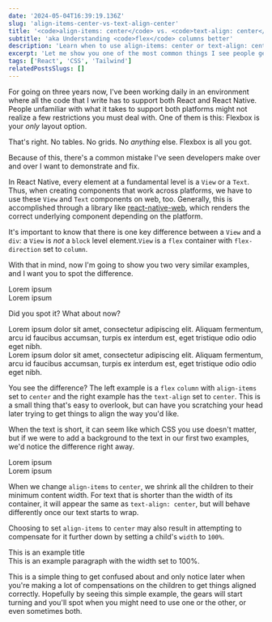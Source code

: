 ```yaml
---
date: '2024-05-04T16:39:19.136Z'
slug: 'align-items-center-vs-text-align-center'
title: '<code>align-items: center</code> vs. <code>text-align: center</code>'
subtitle: 'aka Understanding <code>flex</code> columns better'
description: 'Learn when to use align-items: center or text-align: center in Flex columns.'
excerpt: 'Let me show you one of the most common things I see people get confused about when working the Flex columns.'
tags: ['React', 'CSS', 'Tailwind']
relatedPostsSlugs: []
---
```


For going on three years now, I've been working daily in an environment where all the code that I write has to support both React and React Native. People unfamiliar with what it takes to support both platforms might not realize a few restrictions you must deal with. One of them is this: Flexbox is your _only_ layout option.

That's right. No tables. No grids. No _anything_ else. Flexbox is all you got.

Because of this, there's a common mistake I've seen developers make over and over I want to demonstrate and fix.

In React Native, every element at a fundamental level is a `View` or a `Text`. Thus, when creating components that work across platforms, we have to use these `View` and `Text` components on web, too. Generally, this is accomplished through a library like [react-native-web](https://necolas.github.io/react-native-web/), which renders the correct underlying component depending on the platform.

It's important to know that there is one key difference between a `View` and a `div`: a `View` is _not_ a `block` level element.`View` is a `flex` container with `flex-direction` set to `column`.

With that in mind, now I'm going to show you two very similar examples, and I want you to spot the difference.

<div class="my-8 flex flex-col gap-4 md:flex-row">
  <div class="flex grow flex-col items-center rounded-xl border-2 p-4">
    <span class="font-sans">Lorem ipsum</span>
  </div>
  <div class="flex grow flex-col rounded-xl border-2 p-4">
    <span class="text-center font-sans">Lorem ipsum</span>
  </div>
</div>

Did you spot it? What about now?

<div class="my-8 flex flex-col gap-4 md:flex-row">
  <div class="flex grow flex-col items-center rounded-xl border-2 p-4">
    <span class="font-sans">
      Lorem ipsum dolor sit amet, consectetur adipiscing elit. Aliquam
      fermentum, arcu id faucibus accumsan, turpis ex interdum est, eget
      tristique odio odio eget nibh.
    </span>
  </div>
  <div class="flex grow flex-col rounded-xl border-2 p-4">
    <span class="text-center font-sans">
      Lorem ipsum dolor sit amet, consectetur adipiscing elit. Aliquam
      fermentum, arcu id faucibus accumsan, turpis ex interdum est, eget
      tristique odio odio eget nibh.
    </span>
  </div>
</div>

You see the difference? The left example is a `flex` `column` with `align-items` set to `center` and the right example has the `text-align` set to `center`. This is a small thing that's easy to overlook, but can have you scratching your head later trying to get things to align the way you'd like.

When the text is short, it can seem like which CSS you use doesn't matter, but if we were to add a background to the text in our first two examples, we'd notice the difference right away.

<div class="my-8 flex flex-col gap-4 md:flex-row">
  <div class="flex grow flex-col items-center rounded-xl border-2 p-4">
    <span class="bg-pink-500 font-sans text-white">Lorem ipsum</span>
  </div>
  <div class="flex grow flex-col rounded-xl border-2 p-4">
    <span class="bg-pink-500 text-center font-sans text-white">
      Lorem ipsum
    </span>
  </div>
</div>

When we change `align-items` to `center`, we shrink all the children to their minimum content width. For text that is shorter than the width of its container, it will appear the same as `text-align: center`, but will behave differently once our text starts to wrap.

Choosing to set `align-items` to `center` may also result in attempting to compensate for it further down by setting a child's `width` to `100%`.

<div class="my-8 flex flex-col items-center gap-4 rounded-xl border-2 p-4">
  <div class="bg-pink-500 font-sans text-white">This is an example title</div>
  <div class="w-full bg-pink-500 font-sans text-white">
    This is an example paragraph with the width set to 100%.
  </div>
</div>

This is a simple thing to get confused about and only notice later when you're making a lot of compensations on the children to get things aligned correctly. Hopefully by seeing this simple example, the gears will start turning and you'll spot when you might need to use one or the other, or even sometimes both.

